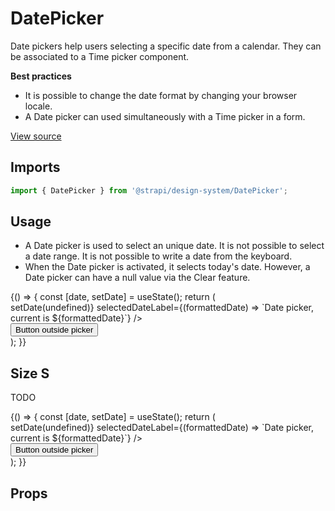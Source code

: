 <!--- DatePicker.stories.mdx --->


<Meta title="Design System/Components/DatePicker" component={DatePicker} />

# DatePicker

Date pickers help users selecting a specific date from a calendar. They can be associated to a Time picker component.

**Best practices**

- It is possible to change the date format by changing your browser locale.
- A Date picker can used simultaneously with a Time picker in a form.

[View source](https://github.com/strapi/design-system/tree/develop/packages/strapi-design-system/src/DatePicker)

## Imports

```js
import { DatePicker } from '@strapi/design-system/DatePicker';
```

## Usage

- A Date picker is used to select an unique date. It is not possible to select a date range. It is not possible to write a date from the keyboard.
- When the Date picker is activated, it selects today's date. However, a Date picker can have a null value via the Clear feature.

<Canvas>
  <Story name="base">
    {() => {
      const [date, setDate] = useState();
      return (
        <div>
          <DatePicker
            onChange={setDate}
            selectedDate={date}
            label="Date picker"
            name="datepicker"
            clearLabel={'Clear the datepicker'}
            onClear={() => setDate(undefined)}
            selectedDateLabel={(formattedDate) => `Date picker, current is ${formattedDate}`}
          />
          <div style={{ marginLeft: '500px' }}>
            <button>Button outside picker</button>
          </div>
        </div>
      );
    }}
  </Story>
</Canvas>

## Size S

TODO

<Canvas>
  <Story name="size S">
    {() => {
      const [date, setDate] = useState();
      return (
        <div>
          <DatePicker
            onChange={setDate}
            selectedDate={date}
            label="Date picker"
            name="datepicker"
            size="S"
            clearLabel={'Clear the datepicker'}
            onClear={() => setDate(undefined)}
            selectedDateLabel={(formattedDate) => `Date picker, current is ${formattedDate}`}
          />
          <div style={{ marginLeft: '500px' }}>
            <button>Button outside picker</button>
          </div>
        </div>
      );
    }}
  </Story>
</Canvas>

## Props

<ArgsTable of={DatePicker} />
